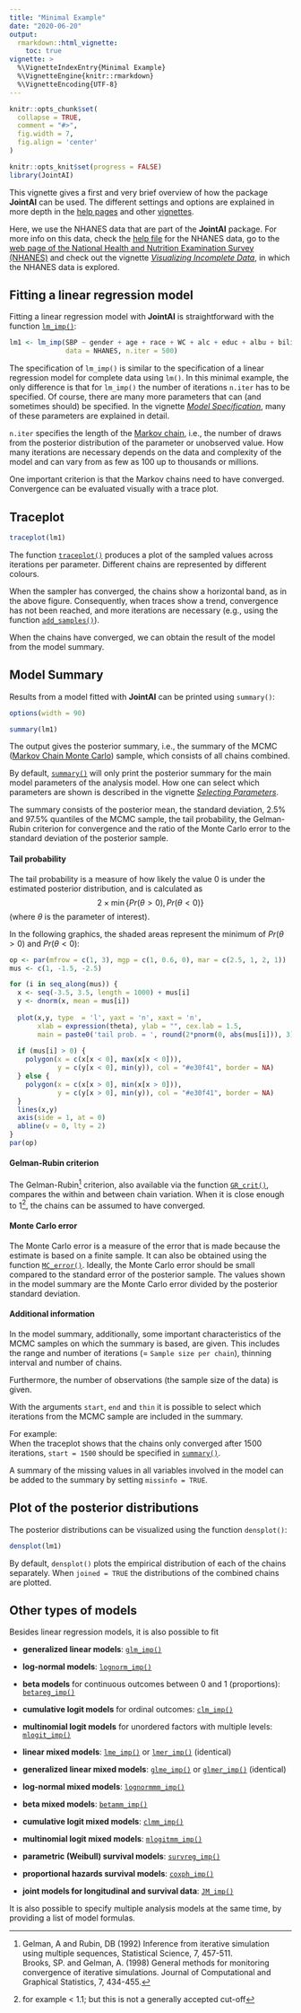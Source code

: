 ```yaml
---
title: "Minimal Example"
date: "2020-06-20"
output:
  rmarkdown::html_vignette:
    toc: true
vignette: >
  %\VignetteIndexEntry{Minimal Example}
  %\VignetteEngine{knitr::rmarkdown}
  %\VignetteEncoding{UTF-8}
---
```


```r
knitr::opts_chunk$set(
  collapse = TRUE,
  comment = "#>",
  fig.width = 7,
  fig.align = 'center'
)

knitr::opts_knit$set(progress = FALSE)
library(JointAI)
```


This vignette gives a first and very brief overview of how the package **JointAI**
can be used. The different settings and options are explained in more depth in
the [help pages](https://nerler.github.io/JointAI/reference/index.html) and 
other [vignettes](https://nerler.github.io/JointAI/articles/index.html).

Here, we use the NHANES data that are part of the **JointAI** package.
For more info on this data, check the
[help file](https://nerler.github.io/JointAI/reference/NHANES.html) for the NHANES data,
go to the [web page of the National Health and Nutrition Examination Survey (NHANES)](https://www.cdc.gov/nchs/nhanes/index.htm) and check out the vignette 
[*Visualizing Incomplete Data*](https://nerler.github.io/JointAI/articles/VisualizingIncompleteData.html),
in which the NHANES data is explored.

##  Fitting a linear regression model
Fitting a linear regression model with **JointAI** is straightforward with the
function [`lm_imp()`](https://nerler.github.io/JointAI/reference/model_imp.html):
```r
lm1 <- lm_imp(SBP ~ gender + age + race + WC + alc + educ + albu + bili,
              data = NHANES, n.iter = 500)
```

The specification of `lm_imp()` is similar to the specification of a
linear regression model for complete data using `lm()`.
In this minimal example, the only difference is that for `lm_imp()` the number
of iterations `n.iter` has to be specified.
Of course, there are many more parameters that can (and sometimes should)
be specified.
In the vignette
[*Model Specification*](https://nerler.github.io/JointAI/articles/ModelSpecification.html), 
many of these parameters are explained in detail.

`n.iter` specifies the length of the [Markov chain](https://en.wikipedia.org/wiki/Markov_chain),
i.e., the number of draws from the posterior distribution of the parameter
or unobserved value.
How many iterations are necessary depends on the data and complexity of the
model and can vary from as few as 100 up to thousands or millions. 

One important criterion is that the Markov chains need to have converged.
Convergence can be evaluated visually with a trace plot.

## Traceplot
```r
traceplot(lm1)
```

The function [`traceplot()`](https://nerler.github.io/JointAI/reference/traceplot.html)
produces a plot of the sampled values across 
iterations per parameter. Different chains are represented by different colours.

When the sampler has converged, the chains show a horizontal band, as in the
above figure. Consequently, when traces show a trend, convergence has not been
reached, and more iterations are necessary (e.g., using the function
[`add_samples()`](https://nerler.github.io/JointAI/reference/add_samples.html)).

When the chains have converged, we can obtain the result of the model
from the model summary.

## Model Summary
Results from a model fitted with **JointAI** can be printed using `summary()`:
```r
options(width = 90)
```

```r
summary(lm1)
```

The output gives the posterior summary, i.e., the summary of the 
MCMC ([Markov Chain Monte Carlo](https://en.wikipedia.org/wiki/Markov_chain_Monte_Carlo))
sample, which consists of all chains combined.

By default, [`summary()`](https://nerler.github.io/JointAI/reference/summary.JointAI.html)
will only print the posterior summary for the main
model parameters of the analysis model. How one can select which parameters are
shown is described in the vignette
[*Selecting Parameters*](https://nerler.github.io/JointAI/articles/SelectingParameters.html).

The summary consists of the posterior mean, the standard deviation, 2.5% and
97.5% quantiles of the MCMC sample, the tail probability, the
Gelman-Rubin criterion for convergence and the ratio of the Monte Carlo error
to the standard deviation of the posterior sample.

#### Tail probability
The tail probability is a measure of how likely the value 0 is under the 
estimated posterior distribution, and is calculated as 
$$2\times\min\left\{Pr(\theta > 0), Pr(\theta < 0)\right\}$$
(where $\theta$ is the parameter of interest).

In the following graphics, the shaded areas represent the minimum of 
$Pr(\theta > 0)$ and $Pr(\theta < 0)$:
```r
op <- par(mfrow = c(1, 3), mgp = c(1, 0.6, 0), mar = c(2.5, 1, 2, 1))
mus <- c(1, -1.5, -2.5)

for (i in seq_along(mus)) {
  x <- seq(-3.5, 3.5, length = 1000) + mus[i]
  y <- dnorm(x, mean = mus[i])
  
  plot(x,y, type  = 'l', yaxt = 'n', xaxt = 'n',
       xlab = expression(theta), ylab = "", cex.lab = 1.5,
       main = paste0('tail prob. = ', round(2*pnorm(0, abs(mus[i])), 3)))
  
  if (mus[i] > 0) {
    polygon(x = c(x[x < 0], max(x[x < 0])),
            y = c(y[x < 0], min(y)), col = "#e30f41", border = NA)
  } else {
    polygon(x = c(x[x > 0], min(x[x > 0])),
            y = c(y[x > 0], min(y)), col = "#e30f41", border = NA)
  }
  lines(x,y)
  axis(side = 1, at = 0)
  abline(v = 0, lty = 2)
}
par(op)
```

#### Gelman-Rubin criterion
The Gelman-Rubin^[Gelman, A and Rubin, DB (1992) Inference from iterative 
simulation using multiple sequences, Statistical Science, 7, 457-511.<br>
Brooks, SP. and Gelman, A. (1998) General methods for monitoring convergence of 
iterative simulations. Journal of Computational and Graphical Statistics,
7, 434-455.] criterion,
also available via the function
[`GR_crit()`](https://nerler.github.io/JointAI/reference/GR_crit.html),
compares the within and between chain variation. When it is close enough to
1^[for example < 1.1; but this is not a generally accepted cut-off], the chains
can be assumed to have converged.

#### Monte Carlo error
The Monte Carlo error is a measure of the error that is made because the
estimate is based on a finite sample. It can also be obtained using the function
[`MC_error()`](https://nerler.github.io/JointAI/reference/MC_error.html).
Ideally, the Monte Carlo error should be small compared to the standard error 
of the posterior sample. The values shown in the model summary are the Monte 
Carlo error divided by the posterior standard deviation.

#### Additional information
In the model summary, additionally, some important characteristics of the MCMC
samples on which the summary is based, are given.
This includes the range and number of iterations
(= `Sample size per chain`), thinning interval and number of chains.

Furthermore, the number of observations (the sample size of the data) is given.

With the arguments `start`, `end` and `thin` it is possible to
select which iterations from the MCMC sample are included in the summary.

For example:<br>
When the traceplot shows that the chains only converged after
1500 iterations, `start = 1500` should be specified in
[`summary()`](https://nerler.github.io/JointAI/reference/summary.JointAI.html).

A summary of the missing values in all variables involved in the model can
be added to the summary by setting `missinfo = TRUE`.

## Plot of the posterior distributions
The posterior distributions can be visualized using the function `densplot()`:
```r
densplot(lm1)
```

By default, `densplot()` plots the empirical distribution of each of the chains
separately. When `joined = TRUE` the distributions of the combined chains
are plotted.


## Other types of models
Besides linear regression models, it is also possible to fit

* **generalized linear models**: 
  [`glm_imp()`](https://nerler.github.io/JointAI/reference/model_imp.html)
* **log-normal models**:
  [`lognorm_imp()`](https://nerler.github.io/JointAI/reference/model_imp.html)
* **beta models** for continuous outcomes between 0 and 1 (proportions):
  [`betareg_imp()`](https://nerler.github.io/JointAI/reference/model_imp.html)
* **cumulative logit models** for ordinal outcomes: 
  [`clm_imp()`](https://nerler.github.io/JointAI/reference/model_imp.html)
* **multinomial logit models** for unordered factors with multiple levels:
  [`mlogit_imp()`](https://nerler.github.io/JointAI/reference/model_imp.html)

  
* **linear mixed models**: 
  [`lme_imp()`](https://nerler.github.io/JointAI/reference/model_imp.html) or 
  [`lmer_imp()`](https://nerler.github.io/JointAI/reference/model_imp.html)
  (identical)
* **generalized linear mixed models**: 
  [`glme_imp()`](https://nerler.github.io/JointAI/reference/model_imp.html) or
  [`glmer_imp()`](https://nerler.github.io/JointAI/reference/model_imp.html)
  (identical)
* **log-normal mixed models**: 
  [`lognormmm_imp()`](https://nerler.github.io/JointAI/reference/model_imp.html)
* **beta mixed models**: 
  [`betamm_imp()`](https://nerler.github.io/JointAI/reference/model_imp.html)
* **cumulative logit mixed models**: 
  [`clmm_imp()`](https://nerler.github.io/JointAI/reference/model_imp.html)
* **multinomial logit mixed models**: 
  [`mlogitmm_imp()`](https://nerler.github.io/JointAI/reference/model_imp.html)


* **parametric (Weibull) survival models**: 
  [`survreg_imp()`](https://nerler.github.io/JointAI/reference/model_imp.html)
* **proportional hazards survival models**: 
  [`coxph_imp()`](https://nerler.github.io/JointAI/reference/model_imp.html)
* **joint models for longitudinal and survival data**: 
  [`JM_imp()`](https://nerler.github.io/JointAI/reference/model_imp.html)


It is also possible to specify multiple analysis models at the same time, by 
providing a list of model formulas.
